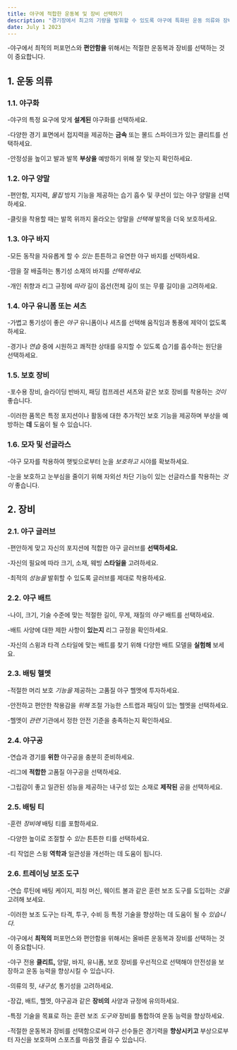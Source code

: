 ```yaml
---
title: 야구에 적합한 운동복 및 장비 선택하기
description: "경기장에서 최고의 기량을 발휘할 수 있도록 야구에 특화된 운동 의류와 장비를 선택하는 데 유용한 팁을 제공합니다."
date: July 1 2023
---
```



-야구에서 최적의 퍼포먼스와 **편안함을** 위해서는 적절한 운동복과 장비를 선택하는 것이 중요합니다.

## 1. 운동 의류
### 1.1. 야구화
-야구의 특정 요구에 맞게 **설계된** 야구화를 선택하세요. 



-다양한 경기 표면에서 접지력을 제공하는 **금속** 또는 몰드 스파이크가 있는 클리트를 선택하세요. 



-안정성을 높이고 발과 발목 **부상을** 예방하기 위해 잘 맞는지 확인하세요.

### 1.2. 야구 양말
-편안함, 지지력, _물집_ 방지 기능을 제공하는 습기 흡수 및 쿠션이 있는 야구 양말을 선택하세요. 



-클릿을 착용할 때는 발목 위까지 올라오는 양말을 _선택해_ 발목을 더욱 보호하세요.

### 1.3. 야구 바지
-모든 동작을 자유롭게 할 수 _있는_ 튼튼하고 유연한 야구 바지를 선택하세요. 



-땀을 잘 배출하는 통기성 소재의 바지를 _선택하세요._ 


-개인 취향과 리그 규정에 _따라_ 길이 옵션(전체 길이 또는 무릎 길이)을 고려하세요.

### 1.4. 야구 유니폼 또는 셔츠
-가볍고 통기성이 좋은 _야구_ 유니폼이나 셔츠를 선택해 움직임과 통풍에 제약이 없도록 하세요. 



-경기나 _연습_ 중에 시원하고 쾌적한 상태를 유지할 수 있도록 습기를 흡수하는 원단을 선택하세요.

### 1.5. 보호 장비
-포수용 장비, 슬라이딩 반바지, 패딩 컴프레션 셔츠와 같은 보호 장비를 착용하는 _것이_ 좋습니다. 



-이러한 품목은 특정 포지션이나 활동에 대한 추가적인 보호 기능을 제공하며 부상을 예방하는 **데** 도움이 될 수 있습니다.

### 1.6. 모자 및 선글라스
-야구 모자를 착용하여 햇빛으로부터 눈을 _보호하고_ 시야를 확보하세요. 



-눈을 보호하고 눈부심을 줄이기 위해 자외선 차단 기능이 있는 선글라스를 착용하는 _것이_ 좋습니다.

## 2. 장비
### 2.1. 야구 글러브
-편안하게 맞고 자신의 포지션에 적합한 야구 글러브를 **선택하세요.** 


-자신의 필요에 따라 크기, 소재, 웨빙 **스타일을** 고려하세요. 



-최적의 _성능을_ 발휘할 수 있도록 글러브를 제대로 착용하세요.

### 2.2. 야구 배트
-나이, 크기, 기술 수준에 맞는 적절한 길이, 무게, 재질의 _야구_ 배트를 선택하세요. 



-배트 사양에 대한 제한 사항이 **있는지** 리그 규정을 확인하세요. 



-자신의 스윙과 타격 스타일에 맞는 배트를 찾기 위해 다양한 배트 모델을 **실험해** 보세요.

### 2.3. 배팅 헬멧
-적절한 머리 보호 _기능을_ 제공하는 고품질 야구 헬멧에 투자하세요. 



-안전하고 편안한 착용감을 _위해_ 조절 가능한 스트랩과 패딩이 있는 헬멧을 선택하세요. 



-헬멧이 _관련_ 기관에서 정한 안전 기준을 충족하는지 확인하세요.

### 2.4. 야구공
-연습과 경기를 **위한** 야구공을 충분히 준비하세요. 



-리그에 **적합한** 고품질 야구공을 선택하세요. 



-그립감이 좋고 일관된 성능을 제공하는 내구성 있는 소재로 **제작된** 공을 선택하세요.

### 2.5. 배팅 티
-훈련 _장비에_ 배팅 티를 포함하세요. 



-다양한 높이로 조절할 수 _있는_ 튼튼한 티를 선택하세요. 



-티 작업은 스윙 **역학과** 일관성을 개선하는 데 도움이 됩니다.

### 2.6. 트레이닝 보조 도구
-연습 루틴에 배팅 케이지, 피칭 머신, 웨이트 볼과 같은 훈련 보조 도구를 도입하는 _것을_ 고려해 보세요. 



-이러한 보조 도구는 타격, 투구, 수비 등 특정 기술을 향상하는 데 도움이 될 수 _있습니다._

-야구에서 **최적의** 퍼포먼스와 편안함을 위해서는 올바른 운동복과 장비를 선택하는 것이 중요합니다. 



-야구 전용 **클리트,** 양말, 바지, 유니폼, 보호 장비를 우선적으로 선택해야 안전성을 보장하고 운동 능력을 향상시킬 수 있습니다. 



-의류의 핏, _내구성,_ 통기성을 고려하세요. 



-장갑, 배트, 헬멧, 야구공과 같은 **장비의** 사양과 규정에 유의하세요. 



-특정 기술을 목표로 하는 훈련 보조 _도구와_ 장비를 통합하여 운동 능력을 향상하세요. 



-적절한 운동복과 장비를 선택함으로써 야구 선수들은 경기력을 **향상시키고** 부상으로부터 자신을 보호하며 스포츠를 마음껏 즐길 수 있습니다.